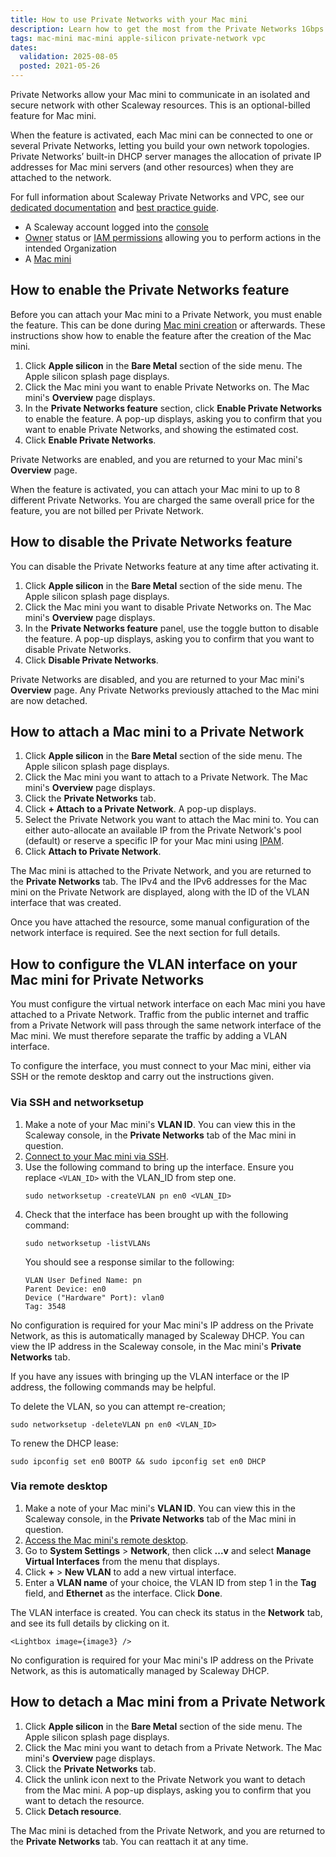 ```yaml
---
title: How to use Private Networks with your Mac mini
description: Learn how to get the most from the Private Networks 1Gbps feature for your Mac mini. Find out how to activate the feature, attach your Mac mini to Private Networks, and enable secure communication with your other Scaleway resources.
tags: mac-mini mac-mini apple-silicon private-network vpc
dates:
  validation: 2025-08-05
  posted: 2021-05-26
---
```




Private Networks allow your Mac mini to communicate in an isolated and secure network with other Scaleway resources. This is an optional-billed feature for Mac mini.

When the feature is activated, each Mac mini can be connected to one or several Private Networks, letting you build your own network topologies. Private Networks’ built-in DHCP server manages the allocation of private IP addresses for Mac mini servers (and other resources) when they are attached to the network.

For full information about Scaleway Private Networks and VPC, see our [dedicated documentation](/vpc/) and [best practice guide](/vpc/reference-content/getting-most-private-networks/).

<Requirements />

- A Scaleway account logged into the [console](https://console.scaleway.com)
- [Owner](/iam/concepts/#owner) status or [IAM permissions](/iam/concepts/#permission) allowing you to perform actions in the intended Organization
- A [Mac mini](/apple-silicon/how-to/create-mac-mini/)

## How to enable the Private Networks feature

Before you can attach your Mac mini to a Private Network, you must enable the feature. This can be done during [Mac mini creation](/apple-silicon/how-to/create-mac-mini/) or afterwards. These instructions show how to enable the feature after the creation of the Mac mini.

1. Click **Apple silicon** in the **Bare Metal** section of the side menu. The Apple silicon splash page displays.
2. Click the Mac mini you want to enable Private Networks on. The Mac mini's **Overview** page displays.
3. In the **Private Networks feature** section, click **Enable Private Networks** to enable the feature.
    A pop-up displays, asking you to confirm that you want to enable Private Networks, and showing the estimated cost.
4. Click **Enable Private Networks**.

Private Networks are enabled, and you are returned to your Mac mini's **Overview** page.

<Message type = "tip">
When the feature is activated, you can attach your Mac mini to up to 8 different Private Networks. You are charged the same overall price for the feature, you are not billed per Private Network.
</Message>

## How to disable the Private Networks feature

You can disable the Private Networks feature at any time after activating it.

1. Click **Apple silicon** in the **Bare Metal** section of the side menu. The Apple silicon splash page displays.
2. Click the Mac mini you want to disable Private Networks on. The Mac mini's **Overview** page displays.
3. In the **Private Networks feature** panel, use the <Icon name="toggle" /> toggle button to disable the feature.
    A pop-up displays, asking you to confirm that you want to disable Private Networks.
4. Click **Disable Private Networks**.

Private Networks are disabled, and you are returned to your Mac mini's **Overview** page. Any Private Networks previously attached to the Mac mini are now detached. 

## How to attach a Mac mini to a Private Network

1. Click **Apple silicon** in the **Bare Metal** section of the side menu. The Apple silicon splash page displays.
2. Click the Mac mini you want to attach to a Private Network. The Mac mini's **Overview** page displays.
3. Click the **Private Networks** tab.
4. Click **+ Attach to a Private Network**. A pop-up displays.
5. Select the Private Network you want to attach the Mac mini to. You can either auto-allocate an available IP from the Private Network's pool (default) or reserve a specific IP for your Mac mini using [IPAM](/ipam/quickstart/).
6. Click **Attach to Private Network**.

The Mac mini is attached to the Private Network, and you are returned to the **Private Networks** tab. The IPv4 and the IPv6 addresses for the Mac mini on the Private Network are displayed, along with the ID of the VLAN interface that was created.

Once you have attached the resource, some manual configuration of the network interface is required. See the next section for full details.

## How to configure the VLAN interface on your Mac mini for Private Networks

You must configure the virtual network interface on each Mac mini you have attached to a Private Network. Traffic from the public internet and traffic from a Private Network will pass through the same network interface of the Mac mini. We must therefore separate the traffic by adding a VLAN interface.

To configure the interface, you must connect to your Mac mini, either via SSH or the remote desktop and carry out the instructions given.

### Via SSH and networksetup

1. Make a note of your Mac mini's **VLAN ID**. You can view this in the Scaleway console, in the **Private Networks** tab of the Mac mini in question.
2. [Connect to your Mac mini via SSH](/apple-silicon/how-to/connect-to-mac-mini-ssh/).
3. Use the following command to bring up the interface. Ensure you replace `<VLAN_ID>` with the VLAN_ID from step one.
    ```
    sudo networksetup -createVLAN pn en0 <VLAN_ID>
    ```
4. Check that the interface has been brought up with the following command:
    ```
    sudo networksetup -listVLANs
    ```
    You should see a response similar to the following:
    ```
    VLAN User Defined Name: pn
    Parent Device: en0
    Device ("Hardware" Port): vlan0
    Tag: 3548
    ```

No configuration is required for your Mac mini's IP address on the Private Network, as this is automatically managed by Scaleway DHCP. You can view the IP address in the Scaleway console, in the Mac mini's **Private Networks** tab.

<Message type="tip">
  If you have any issues with bringing up the VLAN interface or the IP address, the following commands may be helpful.

  To delete the VLAN, so you can attempt re-creation;
  ```
  sudo networksetup -deleteVLAN pn en0 <VLAN_ID>
  ```
  To renew the DHCP lease:
  ```
  sudo ipconfig set en0 BOOTP && sudo ipconfig set en0 DHCP
  ```
</Message>

### Via remote desktop

1. Make a note of your Mac mini's **VLAN ID**. You can view this in the Scaleway console, in the **Private Networks** tab of the Mac mini in question.
2. [Access the Mac mini's remote desktop](/apple-silicon/how-to/access-remote-desktop-mac-mini/).
3. Go to **System Settings** > **Network**, then click **...v** and select **Manage Virtual Interfaces** from the menu that displays.
    <Lightbox image={image} />
4. Click **+** > **New VLAN** to add a new virtual interface.
    <Lightbox image={image2} />
5. Enter a **VLAN name** of your choice, the VLAN ID from step 1 in the **Tag** field, and **Ethernet** as the interface. Click **Done**.

The VLAN interface is created. You can check its status in the **Network** tab, and see its full details by clicking on it.

    <Lightbox image={image3} />

No configuration is required for your Mac mini's IP address on the Private Network, as this is automatically managed by Scaleway DHCP.

## How to detach a Mac mini from a Private Network

1. Click **Apple silicon** in the **Bare Metal** section of the side menu. The Apple silicon splash page displays.
2. Click the Mac mini you want to detach from a Private Network. The Mac mini's **Overview** page displays.
3. Click the **Private Networks** tab.
4. Click the unlink icon <Icon name="unlink" /> next to the Private Network you want to detach from the Mac mini.
    A pop-up displays, asking you to confirm that you want to detach the resource.
5. Click **Detach resource**.

The Mac mini is detached from the Private Network, and you are returned to the **Private Networks** tab. You can reattach it at any time.